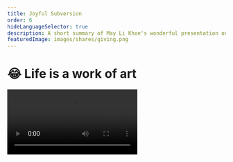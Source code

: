 ```yaml
---
title: Joyful Subversion
order: 6
hideLanguageSelector: true
description: A short summary of May Li Khoe's wonderful presentation on Joyfully Subverting the Status Quo.
featuredImage: images/shares/giving.png
---
```


# 😂 Life is a work of art

<Video src="https://www.youtube-nocookie.com/embed/Aalyplbv5Mo?start=85" />

We've covered the beginnings of Ethereum, the effects it's likely to have on our capitalist 
society in the long-term, and the deeper history of data integrity into which this all fits, 
but the big question still remains: what does it actually *mean*? For that, we must turn away 
from the men and invite the sparkling character of May Li Khoe onto the stage.

## How does this fit into Kernel?

This wonderful presentation has been selected to deepen your appreciation of 

<Process>

Where **meaning** stems from

How we can design our own perceptions of the world to generate more meaning 

How we can create **value** both for ourselves and the communities of which we are a part

</Process>

## Brief

May Li begins by speaking about her mixed ancestry and the effect this has had on her approach 
to, and understanding of, value and meaning. As one of the designers who worked on the first 
iPhone, she has a unique perspective on the ability we have to design both. She also speaks 
about the US-sanctioned massacres in Indonesia in 1965 - one of the places she originates 
from - and how these, too, have effected the way she sees the structure of society and what she 
calls "dominant narratives."

> "Instead of thinking of life as a series of checks which I need to tick off - something which 
can be displayed on a graph that climbs ever up and to the right - I like to think of my life 
as a canvas which I can paint with whatever weird artwork I feel like [...] Here is my mandatory 
Venn diagram: the status quo needs to change, and life is short. When we put these two together, 
we can see that we need to subvert the status quo and have as much fun as possible along the way!"

It's colourful and light and funny, but also a deeply profound point. To illustrate further: the 
point of meditation is not to get "good" at sitting around, thinking about nothing: it is to 
turn your life into a meditative one. Every act itself a meditation. May Li talks about it in 
terms of turning the living of life into an artwork. The question is, what is the primary means we have to make art of our lives? This course will contend that it is *designing dialogue*. Therefore, we turn back and listen further:

> "The first example is BBQ Becky, a woman who called the police on black people having a 
barbecue [... The response was to host a really massive barbecue and] the community has come 
together, everyone is welcome, thousands of people turned out. There was great food, and 
dominoes. And now it's a tradition! [...] The second example is called 'futbolistas 4 life' 
[...] Something that was important for a lot of the students was feeling like they had this 
space to play; and freedom and ownership over their play and their bodies in a place that felt 
good [...] 'Having a space like a soccer field where we can play and love one another: 
*that is an act of resistance*'."

**In an empire of lies, telling the truth is a revolutionary act. In a fearful society; 
love and trust are the primary tools of resistance.** 

Play allows us to create and share ownership of spaces in ways which competition cannot. This is why we have unicorns and dancing developers 
and silly memes: it's not something incidental. It is a fundamental part of what borderless, 
global history-writing based on consensus is about. The revolution is not being televised 
because it's not about hate or anger or violence or anything else that grabs the headlines of a 
media operating with skewed incentives. It's heart to heart, here in the prison yards where we're 
using matching funds to build playgrounds where we can love again.

<Flash>

<Card>

Prompt: What does true play allow us to do?

Answer this question in any way we like!

Also, subvert the status quo. Have as much fun as possible along the way. Turn life into a canvas, rather than a graph with checkpoints. Welcome everyone. Eat great food. Enjoy dominoes again.

</Card>

</Flash>

### Small things

> "When you do these little, joyful subversions remember that they can be really small. They don't 
have to be these grandiose events with hundreds or thousands of people. When face-tracking came 
out, I managed to sneak little pink hearts into your Mac. At that time, there wasn't a lot of 
pink happening at all \[laughs\] It makes me happy to think I got Steve Jobs to approve this while 
pink hearts were coming out his head. Another example is the Technics 1200 turntables as your 
avatar - iconic in hip hop - and some other Easter eggs which are still in MacOS."

May Li goes on to talk about Scribble Together and her approach to presentation. One of the 
examples she uses is the ability to "stamp multiple unicorns". Everything is connected.

### Experiment with format

> "Another thing you can do is experiment with format [...] For instance, using this traditional 
talk format to instead make everyone dance [...] Another one is subverting technology. This one 
is pretty profound. We talk a lot about the epidemic of loneliness [...] somehow, we have 
accepted the fact that computation has to be locked behind these little rectangles [...] How 
many years are we into the journey of computers and yet we still accept that we can get locked 
into things like this!? What would happen if we turned computers inside out? There's an 
organization called [DynamicLand](https://dynamicland.org/) which does exactly this. It's like 
cooking or scrapbooking; except it's all software and we're building things together."

It's worth knowing a little bit about [Bret Victor](https://tinyurl.com/worriedream) and the work him 
and people like him are doing on computation as a concept and practice, rather than just writing 
more software in a linear, boxed-in kind of way. Stay with this until May Li makes it rain 
purple across everyone's prototypes with a Prince override. We'll return to Bret later in the 
course.

### Create a space

> "Creating a space for change does not necessarily mean you're doing it yourself; you're just 
making it possible for others."

May Li discusses La Pelanga, a DJ collective she helped form that holds parties in the Bay Area 
and does interesting things with their celebratory space. The first one, for instance, raised 
funds for Haiti. Again: light, fun, colourful, and profound. A friend once said, 
"I'm not all that interested in Jesus, you know. I'm much more interested in what on earth was 
going on with that water he walked on!" By which he meant that real miracles occur when you 
provide the environment for others to achieve seemingly miraculous things.

### Minding Symbolism

> "When you think about dominant narrative and the status quo, symbolism is a big part of that, 
because a lot of how we relate to each other is through symbols and stories."

This time, May Li and friends took a traditional gallery space, built a replica of the proposed 
wall between the USA and Mexico out of pinatas and then hosted a big party to do what is 
traditionally done to pinatas: smash them up! The footage is a treat to behold.

Play with format and mindful symbolism extends a great deal further. For another wonderful example of this way of being and expressing, see Scott Benesiinaabandan's short story _Gwiizens, the Old Lady and the Octopus Bag Device_ from page 45, and Dr Noelani Arista's essay, _Indigenzing AI_ from page 102 in the [Indigenous Protocol Paper](https://spectrum.library.concordia.ca/id/eprint/986506/7/Indigenous_Protocol_and_AI_2020.pdf):

> The _adizkookaan_ and the _memoryspacetime_ where they reside are strange things...

> By being playfully literate on one level, and also supplying a layer of _kaona_ or hidden meaning, we offer people an invitation to open themselves to deepen engagement.

### Building on history

> "I think change is rarely straightforward and, unlike the covers of magazines tend to show, 
it doesn't happen with one person on their own. We have a lot of room to build on history, to 
build on all the tremendous work of people before us who have striven for a better world. One 
group of people who did something that was pretty important were the Black Panthers. One thing 
people don't realise about them is that they instituted a free breakfast program for children. 
We talk a lot about education and all the different statistics and projects there, but if people 
come to class hungry they cannot learn \[...\] This free breakfast program actually ended up being the blueprint for the Federal free breakfast program which happens today."

May Li uses this example to discuss the People's Kitchen Collective.

> "These are recipes of resilience. The strength of our communities is, at its heart, based on 
the meals we share together."

Please ping Vivek to discuss the importance of food. He has many hot takes on this topic.

<Flash>

<Card>

Prompt: What are the five ways in which we can joyfully subverting the status quo?

1. Do small things.
2. Experiment with format.
3. Create space (not products!).
4. Mind symbolism.
5. Build on history.

</Card>

</Flash>

### Shifting the nature of work

> "I spent many years in conference rooms and, at some point in time after being at Apple for a 
little while, I felt like I wanted to do something a little different and I wound up joining 
Khan Academy. There were a couple of reasons I was attracted to it: one of them was that they 
are a not-for-profit which is building software, and that's pretty rare. I thought, 'hmmm, what 
would happen if our **incentive** structures were a little different?' I wanted to democratize 
learning too, so the **mission** was really profound for me. And the last thing was about the 
**culture**, because I felt that the organization was really open to some experimentation with 
cultural shifts.

> "We wanted to shift educational software from assessing students and just asking 'Do you get 
it yet?' to letting them explore magical worlds themselves where, for instance, understanding 
the mathematics would give you powers [...] And all kinds of interesting stuff fell out of it: 
visual and interactive properties of prime numbers and so on.

> "People tend to have a very vivid imagination when they work in design: you actually, literally, have the tools and you're constantly drawing possible futures. When you are iterating, you are literally drawing multiple possible futures. So, if you take a second and think about something that *you* want to change, and you look around you - there are so many potential co-conspirators here! - this is really an invitation to **you** to make some friends and start some shit and joyfully subvert the status quo!"

<Flash>

<Card>

Prompt: What are the three keys to shifting the nature of work?

1. Incentives.
2. Mission.
3. Culture.

</Card>

</Flash>

If you look around the more interesting corners of our world wide web, you'll find many convergent ideas, like this one from [Donna Haraway](https://en.wikipedia.org/wiki/Staying_with_the_Trouble):

> Trouble is an interesting word. It derives from a thirteenth-century French verb meaning “to stir up,” “to make cloudy,” “to disturb.” We—all of us on Terra—live in disturbing times, mixed-up times, troubling and turbid times. **The task is to become capable, with each other in all of our bumptious kinds, of response**. Mixed-up times are overflowing with both pain and joy—with vastly unjust patterns of pain and joy, with unnecessary killing of ongoingness but also with necessary resurgence.

> The task is to make kin in lines of inventive connection as a practice of learning to live and die well with each other in a **thick present**.

> Our task is to make trouble, to stir up potent responses to devastating events, as well as to settle troubled waters and rebuild quiet places. In urgent times, many of us are tempted to address trouble in terms of making an imagined future safe, of stopping something from happening that looms in the future, of clearing away the present and the past in order to make futures for coming generations.

> Staying with the trouble does not require such a relationship to times called the future. In fact, staying with the trouble requires learning to be truly present, not as a vanishing pivot between awful or edenic pasts and apocalyptic or salvific futures, but as mortal critters entwined in myriad unfinished configurations of places, times, matters, meanings.

Lest you think it is all just a serious affair - this staying with the trouble - remember the trouble you caused as a young child and [the natural joy it can bring](https://jackkornfield.com/natural-joy/).

> “Know that joy is rarer, more difficult, more beautiful than sorrow. To make this discovery is to embrace joy as a moral obligation.” - André Gide